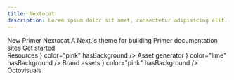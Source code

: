 ```yaml
---
title: Nextocat
description: Lorem ipsum dolor sit amet, consectetur adipisicing elit. Quisquam, voluptatibus.
---
```



<div>
  <Hero style={{paddingTop: 0}}>
    <Hero.Label>New</Hero.Label>
    <Hero.Heading>Primer Nextocat</Hero.Heading>
    <Hero.Description>A Next.js theme for building Primer documentation sites</Hero.Description>
    <Hero.PrimaryAction href="#">Get started</Hero.PrimaryAction>
    <Hero.Image
      src="https://via.placeholder.com/600x400/d3d9df/d3d9df.png"
      alt="placeholder, blank area with an off-white background color"
    />
  </Hero>
</div>
<section>
  <SectionIntro>
    <SectionIntro.Heading>Resources</SectionIntro.Heading>
  </SectionIntro>
  <Grid>
    <Grid.Column
      span={{
        small: 6,
        medium: 6,
        large: 4,
        xlarge: 4,
      }}
    >
      <Card href="/nextocat/applications/asset-generator" hasBorder style={{width: '100%'}}>
        <Card.Icon icon={<PencilIcon />} color="pink" hasBackground />
        <Card.Heading>Asset generator</Card.Heading>
      </Card>
    </Grid.Column>
    <Grid.Column
      span={{
        small: 6,
        medium: 6,
        large: 4,
        xlarge: 4,
      }}
    >
      <Card
        hasBorder
        href="/nextocat/applications/brand-assets"
        style={{
          width: '100%',
          ['--brand-color-accent-primary']: 'var(--base-color-scale-lime-2)',
        }}
      >
        <Card.Icon icon={<FileMediaIcon />} color="lime" hasBackground />
        <Card.Heading>Brand assets</Card.Heading>
      </Card>
    </Grid.Column>
    <Grid.Column
      span={{
        small: 6,
        medium: 6,
        large: 4,
        xlarge: 4,
      }}
    >
      <Card href="/nextocat/applications/octovisuals" hasBorder style={{width: '100%'}}>
        <Card.Icon icon={<HeartIcon />} color="pink" hasBackground />
        <Card.Heading>Octovisuals</Card.Heading>
      </Card>
    </Grid.Column>
  </Grid>
</section>
